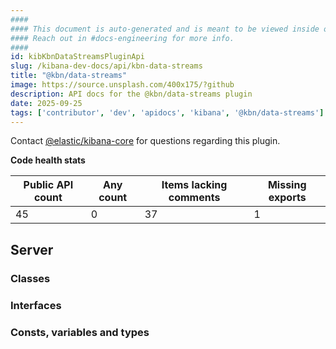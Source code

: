 ```yaml
---
####
#### This document is auto-generated and is meant to be viewed inside our experimental, new docs system.
#### Reach out in #docs-engineering for more info.
####
id: kibKbnDataStreamsPluginApi
slug: /kibana-dev-docs/api/kbn-data-streams
title: "@kbn/data-streams"
image: https://source.unsplash.com/400x175/?github
description: API docs for the @kbn/data-streams plugin
date: 2025-09-25
tags: ['contributor', 'dev', 'apidocs', 'kibana', '@kbn/data-streams']
---
```




Contact [@elastic/kibana-core](https://github.com/orgs/elastic/teams/kibana-core) for questions regarding this plugin.

**Code health stats**

| Public API count  | Any count | Items lacking comments | Missing exports |
|-------------------|-----------|------------------------|-----------------|
| 45 | 0 | 37 | 1 |

## Server

### Classes
<DocDefinitionList data={kbnDataStreamsObj.server.classes}/>

### Interfaces
<DocDefinitionList data={kbnDataStreamsObj.server.interfaces}/>

### Consts, variables and types
<DocDefinitionList data={kbnDataStreamsObj.server.misc}/>

